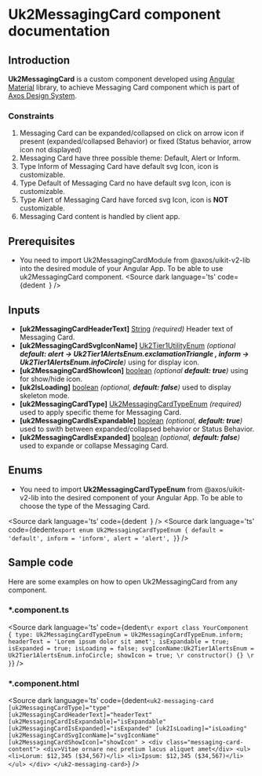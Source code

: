 <!-- Custom-MDX-Documentation.mdx -->

# Uk2MessagingCard component documentation

## Introduction
<p>
  <strong>Uk2MessagingCard</strong> is a custom component developed using <a href="https://v15.material.angular.io/" target="_blank">Angular Material</a> library, to achieve Messaging Card component which is part of <a href="https://www.figma.com/file/xNJe50LNYYGhQ1Q1C3zs4b/%F0%9F%91%B7%E2%80%8D%E2%99%82%EF%B8%8F---framework-core---angular---web-2.0?type=design&node-id=5072-7861&mode=design&t=V6jplSKFTYBLPB54-0" target="_blank">Axos Design System</a>.
</p>

### Constraints
<ol>
  <li>
   Messaging Card can be expanded/collapsed on click on arrow icon if present (expanded/collapsed Behavior) or fixed (Status behavior, arrow icon not displayed)
  </li>
   <li>
   Messaging Card have three possible theme: Default, Alert or Inform.
  </li>
  <li>
   Type Inform of Messaging Card have default svg Icon, icon is customizable.
  </li>
  <li>
   Type Default of Messaging Card no have default svg Icon, icon is customizable.
  </li>
  <li>
   Type Alert of Messaging Card have forced svg Icon, icon is <strong>NOT</strong> customizable.
  </li>
  <li>
   Messaging Card content is handled by client app.
  </li>
</ol>

## Prerequisites


- You need to import Uk2MessagingCardModule from @axos/uikit-v2-lib into the desired module of your Angular App. To be able to use uk2MessagingCard component.
<Source
  dark
  language='ts'
  code={dedent`
  `}
/>

## Inputs
<ul>
  <li><strong>[uk2MessagingCardHeaderText]</strong> <u>String</u> <i>(required)</i> Header text of Messaging Card.</li>
  <li><strong>[uk2MessagingCardSvgIconName]</strong> <u>Uk2Tier1UtilityEnum</u><i> (optional <strong>default: alert -> Uk2Tier1AlertsEnum.exclamationTriangle , inform -> Uk2Tier1AlertsEnum.infoCircle</strong>)</i> using for display icon.</li>
  <li><strong>[uk2MessagingCardShowIcon]</strong> <u>boolean</u><i> (optional <strong>default: true</strong>)</i> using for show/hide icon.</li>
  <li><strong>[uk2IsLoading]</strong> <u>boolean</u> <i>(optional, <strong>default: false</strong>)</i> used to display skeleton mode.</li>
  <li><strong>[uk2MessagingCardType]</strong> <u>Uk2MessagingCardTypeEnum</u> <i>(required)</i> used to apply specific theme for Messaging Card.</li>
  <li><strong>[uk2MessagingCardIsExpandable]</strong> <u>boolean</u> <i>(optional, <strong>default: true</strong>)</i> used to swith between expanded/collapsed behavior or Status Behavior.</li>
  <li><strong>[uk2MessagingCardIsExpanded]</strong> <u>boolean</u> <i>(optional, <strong>default: false</strong>)</i> used to expande or collapse Messaging Card.</li>
</ul>

 ## Enums

- You need to import <strong>Uk2MessagingCardTypeEnum</strong> from @axos/uikit-v2-lib into the desired component of your Angular App. To be able to choose the type of the Messaging Card.

<Source
  dark
  language='ts'
  code={dedent`
  `}
/>
 <Source
  dark
  language='ts'
  code={dedent`
    export enum Uk2MessagingCardTypeEnum {
      default = 'default',
      inform = 'inform',
      alert = 'alert',
    }
  `}
/>

## Sample code
  <p>
  Here are some examples on how to open Uk2MessagingCard from any component.
  </p>

### *.component.ts
<Source
  dark
  language='ts'
  code={dedent`
      \r
      export class YourComponent {
        type: Uk2MessagingCardTypeEnum = Uk2MessagingCardTypeEnum.inform;
        headerText = 'Lorem ipsum dolor sit amet';
        isExpandable = true;
        isExpanded = true;
        isLoading = false;
        svgIconName:Uk2Tier1AlertsEnum = Uk2Tier1AlertsEnum.infoCircle;
        showIcon = true;
        \r
        constructor() {}
        \r
      }
  `}
/>

### *.component.html
<Source
  dark
  language='ts'
  code={dedent`
      <uk2-messaging-card
        [uk2MessagingCardType]="type"
        [uk2MessagingCardHeaderText]="headerText"
        [uk2MessagingCardIsExpandable]="isExpandable"
        [uk2MessagingCardIsExpanded]="isExpanded"
        [uk2IsLoading]="isLoading"
        [uk2MessagingCardSvgIconName]="svgIconName"
        [uk2MessagingCardShowIcon]="showIcon"
      >
        <div class="messaging-card-content">
          <div>Vitae ornare nec pretium lacus aliquet amet</div>
          <ul>
            <li>Lorum: $12,345 ($34,567)</li>
            <li>Ipsum: $12,345 ($34,567)</li>
          </ul>
        </div>
      </uk2-messaging-card>
  `}
/>

